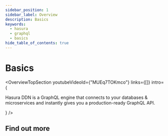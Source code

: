 ```yaml
---
sidebar_position: 1
sidebar_label: Overview
description: Basics
keywords:
  - hasura
  - graphql
  - basics
hide_table_of_contents: true
---
```




# Basics

<OverviewTopSection
  youtubeVideoId={"MUEq7TOKmco"}
  links={[]}
  intro={
    <div>
      <p>
        Hasura DDN is a GraphQL engine that connects to your databases &amp; microservices and instantly gives you a
        production-ready GraphQL API.
      </p>
    </div>
  }
/>

## Find out more

<div className="overview-gallery card-wrapper">
  <OverviewPlainCard
    title="Background to Hasura DDN"
    body="Find out how and why we built Hasura DDN and what needs we are addressing ."
    link="/basics/background/"
    linkText={"Learn more"}
  />
  <OverviewPlainCard
    title="Core Concepts"
    body="Let's go over the core concepts of Hasura DDN and how the supergraph applies to your data layer."
    link="/basics/core-concepts/"
    linkText={"Learn more"}
  />
  <OverviewPlainCard
    title="Alpha Release"
    body="We're still in alpha. That means things may change and don't recommmend you use DDN in production yet. Exciting things are on the way."
    link="/basics/alpha-release/"
    linkText={"Learn more"}
  />


</div>
